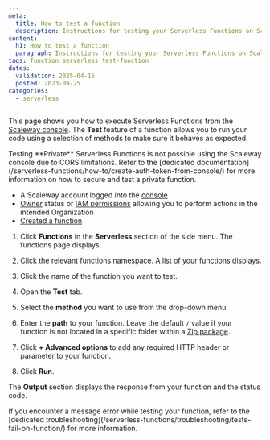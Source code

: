 ```yaml
---
meta:
  title: How to test a function
  description: Instructions for testing your Serverless Functions on Scaleway.
content:
  h1: How to test a function
  paragraph: Instructions for testing your Serverless Functions on Scaleway.
tags: function serverless test-function
dates:
  validation: 2025-04-16
  posted: 2023-09-25
categories:
  - serverless
---
```



This page shows you how to execute Serverless Functions from the [Scaleway console](https://console.scaleway.com). The **Test** feature of a function allows you to run your code using a selection of methods to make sure it behaves as expected.

<Message type="note">
Testing **Private** Serverless Functions is not possible using the Scaleway console due to CORS limitations. Refer to the [dedicated documentation](/serverless-functions/how-to/create-auth-token-from-console/) for more information on how to secure and test a private function.
</Message>

<Requirements />

- A Scaleway account logged into the [console](https://console.scaleway.com)
- [Owner](/iam/concepts/#owner) status or [IAM permissions](/iam/concepts/#permission) allowing you to perform actions in the intended Organization
- [Created a function](/serverless-functions/how-to/create-a-function/)

1. Click **Functions** in the **Serverless** section of the side menu. The functions page displays.

2. Click the relevant functions namespace. A list of your functions displays.

3. Click the name of the function you want to test.

4. Open the **Test** tab.

5. Select the **method** you want to use from the drop-down menu.

6. Enter the **path** to your function. Leave the default `/` value if your function is not located in a specific folder within a [Zip package](/serverless-functions/how-to/package-function-dependencies-in-zip/).

7. Click **+ Advanced options** to add any required HTTP header or parameter to your function.

8. Click **Run**.

The **Output** section displays the response from your function and the status code.

<Message type="note">
If you encounter a message error while testing your function, refer to the [dedicated troubleshooting](/serverless-functions/troubleshooting/tests-fail-on-function/) for more information.
</Message>